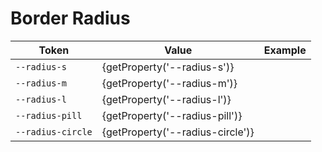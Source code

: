 
<Meta title="Tokens/Border Radius" />

# Border Radius

<table>
  <thead>
    <tr>
      <th>Token</th>
      <th>Value</th>
      <th>Example</th>
    </tr>
  </thead>
  <tbody>
    <tr>
      <td>
        <code>--radius-s</code>
      </td>
      <td>{getProperty('--radius-s')}</td>
      <td>
        <div
          class="rounded-demo"
          style={{
            backgroundColor: 'var(--color-primary)',
            width: 'var(--space-xl)',
            height: 'var(--space-xl)',
            borderRadius: 'var(--radius-s)'
          }}
        ></div>
      </td>
    </tr>
    <tr>
      <td>
        <code>--radius-m</code>
      </td>
      <td>{getProperty('--radius-m')}</td>
      <td>
        <div
          class="rounded-demo"
          style={{
            backgroundColor: 'var(--color-primary)',
            width: 'var(--space-xl)',
            height: 'var(--space-xl)',
            borderRadius: 'var(--radius-m)'
          }}
        ></div>
      </td>
    </tr>
    <tr>
      <td>
        <code>--radius-l</code>
      </td>
      <td>{getProperty('--radius-l')}</td>
      <td>
        <div
          class="rounded-demo"
          style={{
            backgroundColor: 'var(--color-primary)',
            width: 'var(--space-xl)',
            height: 'var(--space-xl)',
            borderRadius: 'var(--radius-l)'
          }}
        ></div>
      </td>
    </tr>
    <tr>
      <td>
        <code>--radius-pill</code>
      </td>
      <td>{getProperty('--radius-pill')}</td>
      <td>
        <div
          class="rounded-demo"
          style={{
            backgroundColor: 'var(--color-primary)',
            width: 'var(--space-2xl)',
            height: 'var(--space-l)',
            borderRadius: 'var(--radius-pill)'
          }}
        ></div>
      </td>
    </tr>
    <tr>
      <td>
        <code>--radius-circle</code>
      </td>
      <td>{getProperty('--radius-circle')}</td>
      <td>
        <div
          class="rounded-demo"
          style={{
            backgroundColor: 'var(--color-primary)',
            width: 'var(--space-xl)',
            height: 'var(--space-xl)',
            borderRadius: 'var(--radius-circle)'
          }}
        ></div>
      </td>
    </tr>
  </tbody>
</table>
